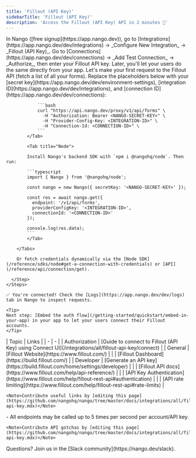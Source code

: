 ```yaml
---
title: 'Fillout (API Key)'
sidebarTitle: 'Fillout (API Key)'
description: 'Access the Fillout (API Key) API in 2 minutes 💨'
---
```


<Tabs>
  <Tab title="🚀 Quickstart">
    <Steps>
      <Step title="Create an integration">
        In Nango ([free signup](https://app.nango.dev)), go to [Integrations](https://app.nango.dev/dev/integrations) -> _Configure New Integration_ -> _Fillout (API Key)_.
      </Step>
      <Step title="Authorize Fillout (API Key)">
        Go to [Connections](https://app.nango.dev/dev/connections) -> _Add Test Connection_ -> _Authorize_, then enter your Fillout API key. Later, you'll let your users do the same directly from your app.
      </Step>
      <Step title="Call the Fillout API">
        Let's make your first request to the Fillout API (fetch a list of all your forms). Replace the placeholders below with your [secret key](https://app.nango.dev/dev/environment-settings), [integration ID](https://app.nango.dev/dev/integrations), and [connection ID](https://app.nango.dev/dev/connections):
        <Tabs>
            <Tab title="cURL">

                ```bash
                curl "https://api.nango.dev/proxy/v1/api/forms" \
                  -H "Authorization: Bearer <NANGO-SECRET-KEY>" \
                  -H "Provider-Config-Key: <INTEGRATION-ID>" \
                  -H "Connection-Id: <CONNECTION-ID>" \
                ```
            </Tab>

            <Tab title="Node">

            Install Nango's backend SDK with `npm i @nangohq/node`. Then run:

            ```typescript
            import { Nango } from '@nangohq/node';

            const nango = new Nango({ secretKey: '<NANGO-SECRET-KEY>' });

            const res = await nango.get({
              endpoint: '/v1/api/forms',
              providerConfigKey: '<INTEGRATION-ID>',
              connectionId: '<CONNECTION-ID>'
            });

            console.log(res.data);
            ```
            </Tab>

        </Tabs>

        Or fetch credentials dynamically via the [Node SDK](/reference/sdks/node#get-a-connection-with-credentials) or [API](/reference/api/connection/get).

      </Step>
    </Steps>

    ✅ You're connected! Check the [Logs](https://app.nango.dev/dev/logs) tab in Nango to inspect requests.

    <Tip>
    Next step: [Embed the auth flow](/getting-started/quickstart/embed-in-your-app) in your app to let your users connect their Fillout accounts.
    </Tip>
  </Tab>
  <Tab title="🔗 Useful links">
    | Topic | Links | 
    | - | - | 
    | Authorization | [Guide to connect to Fillout (API Key) using Connect UI](/integrations/all/fillout-api-key/connect) |
    | General | [Fillout Website](https://www.fillout.com/) |
    | | [Fillout Dashboard](https://build.fillout.com/) |
    | Developer | [Generate an API key](https://build.fillout.com/home/settings/developer) |
    | | [Fillout API docs](https://www.fillout.com/help/api-reference/) |
    | | [API Key Authentication](https://www.fillout.com/help/fillout-rest-api#authentication) |
    | | [API rate limiting](https://www.fillout.com/help/fillout-rest-api#rate-limits) |

    <Note>Contribute useful links by [editing this page](https://github.com/nangohq/nango/tree/master/docs/integrations/all/fillout-api-key.mdx)</Note>
  </Tab>
  <Tab title="🚨 API gotchas">
      - All endpoints may be called up to 5 times per second per account/API key.

    <Note>Contribute API gotchas by [editing this page](https://github.com/nangohq/nango/tree/master/docs/integrations/all/fillout-api-key.mdx)</Note>
  </Tab>
</Tabs>

<Info>
    Questions? Join us in the [Slack community](https://nango.dev/slack).
</Info>